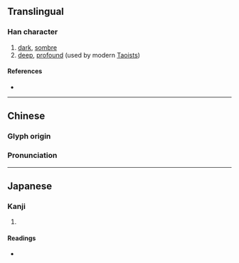 {{character info/new}}
==Translingual==

===Han character===
{{Han char|rn=9|rad=人|as=05|sn=7|four=20232|canj=OYVI|ids=⿰亻玄}}

# [[dark]], [[sombre]]
# [[deep]], [[profound]] (used by modern [[Taoist]]s)

====References====
* {{Han ref|kx=0096.130|dkj=00463|dj=0204.170|hdz=10138.040|uh=4F2D|ud=20269|bh=CA66|bd=51814}}

----

==Chinese==
{{zh-forms}}

===Glyph origin===
{{Han etym}}

===Pronunciation===
{{zh-pron
|m=xuán
|c=jin4
|mc=y
|oc=y
|ma=
|cat=a
}}

----

==Japanese==

===Kanji===
{{ja-kanji|grade=|rs=人05}}

# {{defn|lang=ja|sort=人05}}

====Readings====
* {{ja-readings|on=[[けん]] (ken), [[せん]] (sen)|kun=}}